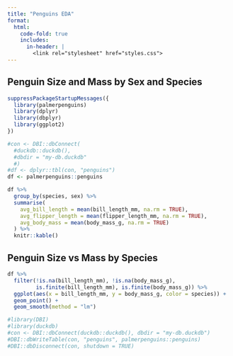 ```yaml
---
title: "Penguins EDA"
format:
  html:
    code-fold: true
    includes:
      in-header: |
        <link rel="stylesheet" href="styles.css">
---
```


## Penguin Size and Mass by Sex and Species

```r
suppressPackageStartupMessages({
  library(palmerpenguins)
  library(dplyr)
  library(dbplyr)
  library(ggplot2)
})

#con <- DBI::dbConnect(
  #duckdb::duckdb(), 
  #dbdir = "my-db.duckdb"
  #)
#df <- dplyr::tbl(con, "penguins")
df <- palmerpenguins::penguins
```

```r
df %>%
  group_by(species, sex) %>%
  summarise(
    avg_bill_length = mean(bill_length_mm, na.rm = TRUE),
    avg_flipper_length = mean(flipper_length_mm, na.rm = TRUE),
    avg_body_mass = mean(body_mass_g, na.rm = TRUE)
  ) %>%
  knitr::kable()
```

## Penguin Size vs Mass by Species

```r
df %>%
  filter(!is.na(bill_length_mm), !is.na(body_mass_g), 
         is.finite(bill_length_mm), is.finite(body_mass_g)) %>%
  ggplot(aes(x = bill_length_mm, y = body_mass_g, color = species)) +
  geom_point() + 
  geom_smooth(method = "lm")
```

```r
#library(DBI)
#library(duckdb)
#con <- DBI::dbConnect(duckdb::duckdb(), dbdir = "my-db.duckdb")
#DBI::dbWriteTable(con, "penguins", palmerpenguins::penguins)
#DBI::dbDisconnect(con, shutdown = TRUE)
```
